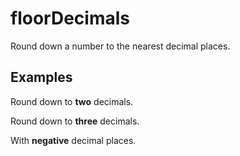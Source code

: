 
# floorDecimals

Round down a number to the nearest decimal places.

## Examples

Round down to **two** decimals.

<Example number={13.345} maxDecimalPlaces={2} />

Round down to **three** decimals.

<Example number={13.1111} maxDecimalPlaces={3} />

With **negative** decimal places.

<Example number={139.5} maxDecimalPlaces={-2} />
